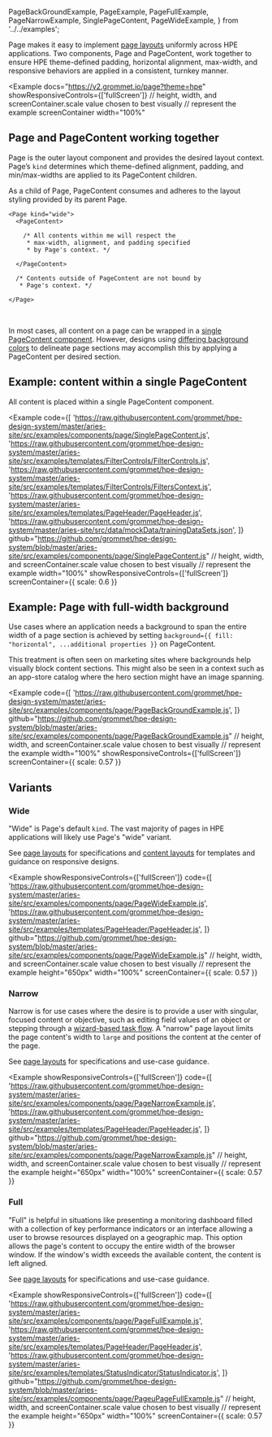   PageBackGroundExample,
  PageExample,
  PageFullExample,
  PageNarrowExample,
  SinglePageContent,
  PageWideExample,
} from '../../examples';

Page makes it easy to implement [page layouts](/templates/page-layouts) uniformly across HPE
applications. Two components, Page and PageContent, work together to ensure HPE theme-defined
padding, horizontal alignment, max-width, and responsive behaviors are applied in a consistent,
turnkey manner.

<Example
  docs="https://v2.grommet.io/page?theme=hpe"
  showResponsiveControls={['fullScreen']}
  // height, width, and screenContainer.scale value chosen to best visually
  // represent the example
  screenContainer
  width="100%"
>
  <PageExample />
</Example>

## Page and PageContent working together

Page is the outer layout component and provides the desired layout context.
Page’s `kind` determines which theme-defined alignment, padding, and min/max-widths
are applied to its PageContent children.

As a child of Page, PageContent consumes and adheres to the
layout styling provided by its parent Page.

```
<Page kind="wide">
  <PageContent>

    /* All contents within me will respect the
     * max-width, alignment, and padding specified
     * by Page's context. */

  </PageContent>

  /* Contents outside of PageContent are not bound by
   * Page's context. */

</Page>
```

<br />

In most cases, all content on a page can be wrapped in a [single PageContent component](#simple).
However, designs using [differing background colors](#full-width-background-color) to delineate page
sections may accomplish this by applying a PageContent per desired section.

## Example: content within a single PageContent

All content is placed within a single PageContent component.

<Example
  code={[
    'https://raw.githubusercontent.com/grommet/hpe-design-system/master/aries-site/src/examples/components/page/SinglePageContent.js',
    'https://raw.githubusercontent.com/grommet/hpe-design-system/master/aries-site/src/examples/templates/FilterControls/FilterControls.js',
    'https://raw.githubusercontent.com/grommet/hpe-design-system/master/aries-site/src/examples/templates/FilterControls/FiltersContext.js',
    'https://raw.githubusercontent.com/grommet/hpe-design-system/master/aries-site/src/examples/templates/PageHeader/PageHeader.js',
    'https://raw.githubusercontent.com/grommet/hpe-design-system/master/aries-site/src/data/mockData/trainingDataSets.json',
  ]}
  github="https://github.com/grommet/hpe-design-system/blob/master/aries-site/src/examples/components/page/SinglePageContent.js"
  // height, width, and screenContainer.scale value chosen to best visually
  // represent the example
  width="100%"
  showResponsiveControls={['fullScreen']}
  screenContainer={{ scale: 0.6 }}
>
  <SinglePageContent />
</Example>

## Example: Page with full-width background

Use cases where an application needs a background to span the entire width of a page section
is achieved by setting `background={{ fill: "horizontal", ...additional properties }}` on
PageContent.

This treatment is often seen on marketing sites where backgrounds help visually
block content sections. This might also be seen in a context such as an app-store catalog where
the hero section might have an image spanning.

<Example
  code={[
    'https://raw.githubusercontent.com/grommet/hpe-design-system/master/aries-site/src/examples/components/page/PageBackGroundExample.js',
  ]}
  github="https://github.com/grommet/hpe-design-system/blob/master/aries-site/src/examples/components/page/PageBackGroundExample.js"
  // height, width, and screenContainer.scale value chosen to best visually
  // represent the example
  width="100%"
  showResponsiveControls={['fullScreen']}
  screenContainer={{ scale: 0.57 }}
>
  <PageBackGroundExample />
</Example>

## Variants

### Wide

"Wide" is Page's default `kind`. The vast majority of pages in HPE applications will
likely use Page's "wide" variant.

See [page layouts](/templates/page-layouts#page-kinds) for specifications
and [content layouts](/templates/content-layouts) for templates and guidance
on responsive designs.

<Example
  showResponsiveControls={['fullScreen']}
  code={[
    'https://raw.githubusercontent.com/grommet/hpe-design-system/master/aries-site/src/examples/components/page/PageWideExample.js',
    'https://raw.githubusercontent.com/grommet/hpe-design-system/master/aries-site/src/examples/templates/PageHeader/PageHeader.js',
  ]}
  github="https://github.com/grommet/hpe-design-system/blob/master/aries-site/src/examples/components/page/PageWideExample.js"
  // height, width, and screenContainer.scale value chosen to best visually
  // represent the example
  height="650px"
  width="100%"
  screenContainer={{ scale: 0.57 }}
>
  <PageWideExample />
</Example>

### Narrow

Narrow is for use cases where the desire is to provide a user with singular, focused content or objective,
such as editing field values of an object or stepping through a [wizard-based task flow](/templates/wizard).
A "narrow" page layout limits the page content's width to `large` and positions the content at the center
of the page.

See [page layouts](/templates/page-layouts#page-kinds) for specifications
and use-case guidance.

<Example
  showResponsiveControls={['fullScreen']}
  code={[
    'https://raw.githubusercontent.com/grommet/hpe-design-system/master/aries-site/src/examples/components/page/PageNarrowExample.js',
    'https://raw.githubusercontent.com/grommet/hpe-design-system/master/aries-site/src/examples/templates/PageHeader/PageHeader.js',
  ]}
  github="https://github.com/grommet/hpe-design-system/blob/master/aries-site/src/examples/components/page/PageNarrowExample.js"
  // height, width, and screenContainer.scale value chosen to best visually
  // represent the example
  height="650px"
  width="100%"
  screenContainer={{ scale: 0.57 }}
>
  <PageNarrowExample />
</Example>

### Full

"Full" is helpful in situations like presenting a monitoring dashboard filled with a
collection of key performance indicators or an interface allowing a user to browse
resources displayed on a geographic map. This option allows the page's content to occupy the entire width of the browser window.
If the window's width exceeds the available content, the content is left aligned.

See [page layouts](/templates/page-layouts#page-kinds) for specifications
and use-case guidance.

<Example
  showResponsiveControls={['fullScreen']}
  code={[
    'https://raw.githubusercontent.com/grommet/hpe-design-system/master/aries-site/src/examples/components/page/PageFullExample.js',
    'https://raw.githubusercontent.com/grommet/hpe-design-system/master/aries-site/src/examples/templates/PageHeader/PageHeader.js',
    'https://raw.githubusercontent.com/grommet/hpe-design-system/master/aries-site/src/examples/templates/StatusIndicator/StatusIndicator.js',
  ]}
  github="https://github.com/grommet/hpe-design-system/blob/master/aries-site/src/examples/components/page/PageuPageFullExample.js"
  // height, width, and screenContainer.scale value chosen to best visually
  // represent the example
  height="650px"
  width="100%"
  screenContainer={{ scale: 0.57 }}
>
  <PageFullExample />
</Example>
